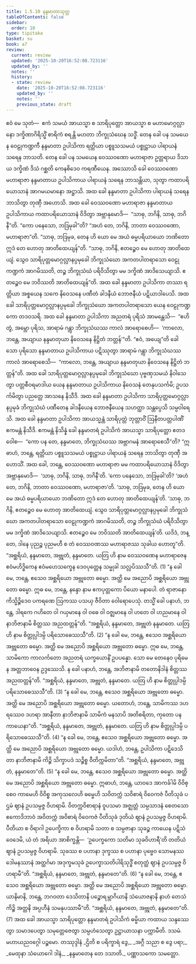 ```yaml
---
title: 1.5.10 နန္ဒမာတာသုတ္တ
tableOfContents: false
sidebar:
  order: 10
type: tipitaka
basket: su
book: a7
review:
  current: review
  updated: '2025-10-20T16:52:08.723116'
  updated_by: ''
  notes: ''
  history:
  - state: review
    date: '2025-10-20T16:52:08.723116'
    updated_by: ''
    notes: ''
    previous_state: draft
---
```



<DynamicBreadcrumb />


<ReviewStatus review={frontmatter.review} showDetails={true} />

<HypothesisAnnotation frontmatter={frontmatter} />

<Division number="53" book="a7" e="ch" v="16" p="444">

<Paragraph number="310" book="a7">
ဧဝံ မေ သုတံ—  ဧကံ သမယံ အာယသ္မာ စ သာရိပုတ္တော အာယသ္မာ စ မဟာမောဂ္ဂလ္လာနော ဒက္ခိဏာဂိရိသ္မိံ စာရိကံ စရန္တိ မဟတာ ဘိက္ခုသံဃေန သဒ္ဓိံ. တေန ခေါ ပန သမယေန ဝေဠုကဏ္ဍကီ နန္ဒမာတာ ဥပါသိကာ ရတ္တိယာ ပစ္စူသသမယံ ပစ္စုဋ္ဌာယ ပါရာယနံ သရေန ဘာသတိ.
</Paragraph>

<Paragraph number="311" book="a7">
တေန ခေါ ပန သမယေန ဝေဿဝဏော မဟာရာဇာ ဥတ္တရာယ ဒိသာယ ဒက္ခိဏံ ဒိသံ ဂစ္ဆတိ ကေနစိဒေဝ ကရဏီယေန. အဿောသိ ခေါ ဝေဿဝဏော မဟာရာဇာ နန္ဒမာတာယ ဥပါသိကာယ ပါရာယနံ သရေန ဘာသန္တိယာ, သုတွာ ကထာပရိယောသာနံ အာဂမယမာနော အဋ္ဌာသိ.
</Paragraph>

<Paragraph number="312" book="a7">
အထ ခေါ နန္ဒမာတာ ဥပါသိကာ ပါရာယနံ သရေန ဘာသိတွာ တုဏှီ အဟောသိ. အထ ခေါ ဝေဿဝဏော မဟာရာဇာ နန္ဒမာတာယ ဥပါသိကာယ ကထာပရိယောသာနံ ဝိဒိတွာ အဗ္ဘာနုမောဒိ—  “သာဓု, ဘဂိနိ, သာဓု, ဘဂိနီ”တိ. “ကော ပနေသော, ဘဒြမုခါ”တိ? “အဟံ တေ, ဘဂိနိ, ဘာတာ ဝေဿဝဏော, မဟာရာဇာ”တိ. “သာဓု, ဘဒြမုခ, တေန ဟိ ယော မေ အယံ ဓမ္မပရိယာယော ဘဏိတော ဣဒံ တေ ဟောတု အာတိထေယျန်”တိ. “သာဓု, ဘဂိနိ, ဧတဉ္စေဝ မေ ဟောတု အာတိထေယျံ. သွေဝ သာရိပုတ္တမောဂ္ဂလ္လာနပ္ပမုခေါ ဘိက္ခုသံဃော အကတပါတရာသော ဝေဠုကဏ္ဍကံ အာဂမိဿတိ, တဉ္စ ဘိက္ခုသံဃံ ပရိဝိသိတွာ မမ ဒက္ခိဏံ အာဒိသေယျာသိ. ဧတဉ္စေဝ မေ ဘဝိဿတိ အာတိထေယျန်”တိ.
</Paragraph>

<Paragraph number="313" book="a7">
အထ ခေါ နန္ဒမာတာ ဥပါသိကာ တဿာ ရတ္တိယာ အစ္စယေန သကေ နိဝေသနေ ပဏီတံ ခါဒနီယံ ဘောဇနီယံ ပဋိယာဒါပေသိ. အထ ခေါ သာရိပုတ္တမောဂ္ဂလ္လာနပ္ပမုခေါ ဘိက္ခုသံဃော အကတပါတရာသော ယေန ဝေဠုကဏ္ဍကော တဒဝသရိ. အထ ခေါ နန္ဒမာတာ ဥပါသိကာ အညတရံ ပုရိသံ အာမန္တေသိ—  “ဧဟိ တွံ, အမ္ဘော ပုရိသ, အာရာမံ ဂန္တွာ ဘိက္ခုသံဃဿ ကာလံ အာရောစေဟိ—  ‘ကာလော, ဘန္တေ, အယျာယ နန္ဒမာတုယာ နိဝေသနေ နိဋ္ဌိတံ ဘတ္တန်’”တိ. “ဧဝံ, အယျေ”တိ ခေါ သော ပုရိသော နန္ဒမာတာယ ဥပါသိကာယ ပဋိဿုတွာ အာရာမံ ဂန္တွာ ဘိက္ခုသံဃဿ ကာလံ အာရောစေသိ—  “ကာလော, ဘန္တေ, အယျာယ နန္ဒမာတုယာ နိဝေသနေ နိဋ္ဌိတံ ဘတ္တန်”တိ. အထ ခေါ သာရိပုတ္တမောဂ္ဂလ္လာနပ္ပမုခေါ ဘိက္ခုသံဃော ပုဗ္ဗဏှသမယံ နိဝါသေတွာ ပတ္တစီဝရမာဒါယ ယေန နန္ဒမာတာယ ဥပါသိကာယ နိဝေသနံ တေနုပသင်္ကမိ; ဥပသင်္ကမိတွာ ပညတ္တေ အာသနေ နိသီဒိ. အထ ခေါ နန္ဒမာတာ ဥပါသိကာ သာရိပုတ္တမောဂ္ဂလ္လာနပ္ပမုခံ ဘိက္ခုသံဃံ ပဏီတေန ခါဒနီယေန ဘောဇနီယေန သဟတ္ထာ သန္တပ္ပေသိ သမ္ပဝါရေသိ.
</Paragraph>

<Paragraph number="314" book="a7">
အထ ခေါ နန္ဒမာတာ ဥပါသိကာ အာယသ္မန္တံ သာရိပုတ္တံ ဘုတ္တာဝိံ ဩနီတပတ္တပါဏိံ ဧကမန္တံ နိသီဒိ. ဧကမန္တံ နိသိန္နံ ခေါ နန္ဒမာတရံ ဥပါသိကံ အာယသ္မာ သာရိပုတ္တော ဧတဒဝေါစ—  “ကော ပန တေ, နန္ဒမာတေ, ဘိက္ခုသံဃဿ အဗ္ဘာဂမနံ အာရောစေသီ”တိ?
</Paragraph>

<Paragraph number="315" book="a7">
“ဣဓာဟံ, ဘန္တေ, ရတ္တိယာ ပစ္စူသသမယံ ပစ္စုဋ္ဌာယ ပါရာယနံ သရေန ဘာသိတွာ တုဏှီ အဟောသိံ. အထ ခေါ, ဘန္တေ, ဝေဿဝဏော မဟာရာဇာ မမ ကထာပရိယောသာနံ ဝိဒိတွာ အဗ္ဘာနုမောဒိ—  ‘သာဓု, ဘဂိနိ, သာဓု, ဘဂိနီ’တိ. ‘ကော ပနေသော, ဘဒြမုခါ’တိ? ‘အဟံ တေ, ဘဂိနိ, ဘာတာ ဝေဿဝဏော, မဟာရာဇာ’တိ. ‘သာဓု, ဘဒြမုခ, တေန ဟိ ယော မေ အယံ ဓမ္မပရိယာယော ဘဏိတော ဣဒံ တေ ဟောတု အာတိထေယျန်’တိ. ‘သာဓု, ဘဂိနိ, ဧတဉ္စေဝ မေ ဟောတု အာတိထေယျံ. သွေဝ သာရိပုတ္တမောဂ္ဂလ္လာနပ္ပမုခေါ ဘိက္ခုသံဃော အကတပါတရာသော ဝေဠုကဏ္ဍကံ အာဂမိဿတိ, တဉ္စ ဘိက္ခုသံဃံ ပရိဝိသိတွာ မမ ဒက္ခိဏံ အာဒိသေယျာသိ. ဧတဉ္စေဝ မေ ဘဝိဿတိ အာတိထေယျန်’တိ. ယဒိဒံ, ဘန္တေ, ဒါနေ ပုညဉ္စ ပုညမဟီ စ တံ ဝေဿဝဏဿ မဟာရာဇဿ သုခါယ ဟောတူ”တိ.
</Paragraph>

<Paragraph number="316" book="a7">
“အစ္ဆရိယံ, နန္ဒမာတေ, အဗ္ဘုတံ, နန္ဒမာတေ. ယတြ ဟိ နာမ ဝေဿဝဏေန မဟာရာဇေန ဧဝံမဟိဒ္ဓိကေန ဧဝံမဟေသက္ခေန ဒေဝပုတ္တေန သမ္မုခါ သလ္လပိဿသီ”တိ. (1)
</Paragraph>

<Paragraph number="317" book="a7">
“န ခေါ မေ, ဘန္တေ, ဧသေဝ အစ္ဆရိယော အဗ္ဘုတော ဓမ္မော. အတ္ထိ မေ အညောပိ အစ္ဆရိယော အဗ္ဘုတော ဓမ္မော. ဣဓ မေ, ဘန္တေ, နန္ဒော နာမ ဧကပုတ္တကော ပိယော မနာပေါ. တံ ရာဇာနော ကိသ္မိဉ္စိဒေဝ ပကရဏေ ဩကဿ ပသယှ ဇီဝိတာ ဝေါရောပေသုံ. တသ္မိံ ခေါ ပနာဟံ, ဘန္တေ, ဒါရကေ ဂဟိတေ ဝါ ဂယှမာနေ ဝါ ဝဓေ ဝါ ဝဇ္ဈမာနေ ဝါ ဟတေ ဝါ ဟညမာနေ ဝါ နာဘိဇာနာမိ စိတ္တဿ အညထတ္တန်”တိ. “အစ္ဆရိယံ, နန္ဒမာတေ, အဗ္ဘုတံ နန္ဒမာတေ. ယတြ ဟိ နာမ စိတ္တုပ္ပါဒမ္ပိ ပရိသောဓေဿသီ”တိ. (2)
</Paragraph>

<Paragraph number="318" book="a7">
“န ခေါ မေ, ဘန္တေ, ဧသေဝ အစ္ဆရိယော အဗ္ဘုတော ဓမ္မော. အတ္ထိ မေ အညောပိ အစ္ဆရိယော အဗ္ဘုတော ဓမ္မော. ဣဓ မေ, ဘန္တေ, သာမိကော ကာလင်္ကတော အညတရံ ယက္ခယောနိံ ဥပပန္နော. သော မေ တေနေဝ ပုရိမေန အတ္တဘာဝေန ဥဒ္ဒဿေသိ. န ခေါ ပနာဟံ, ဘန္တေ, အဘိဇာနာမိ တတောနိဒါနံ စိတ္တဿ အညထတ္တန်”တိ. “အစ္ဆရိယံ, နန္ဒမာတေ, အဗ္ဘုတံ, နန္ဒမာတေ. ယတြ ဟိ နာမ စိတ္တုပ္ပါဒမ္ပိ ပရိသောဓေဿသီ”တိ. (3)
</Paragraph>

<Paragraph number="319" book="a7">
“န ခေါ မေ, ဘန္တေ, ဧသေဝ အစ္ဆရိယော အဗ္ဘုတော ဓမ္မော. အတ္ထိ မေ အညောပိ အစ္ဆရိယော အဗ္ဘုတော ဓမ္မော. ယတောဟံ, ဘန္တေ, သာမိကဿ ဒဟရဿေဝ ဒဟရာ အာနီတာ နာဘိဇာနာမိ သာမိကံ မနသာပိ အတိစရိတာ, ကုတော ပန ကာယေနာ”တိ. “အစ္ဆရိယံ, နန္ဒမာတေ, အဗ္ဘုတံ, နန္ဒမာတေ. ယတြ ဟိ နာမ စိတ္တုပ္ပါဒမ္ပိ ပရိသောဓေဿသီ”တိ. (4)
</Paragraph>

<Paragraph number="320" book="a7">
“န ခေါ မေ, ဘန္တေ, ဧသေဝ အစ္ဆရိယော အဗ္ဘုတော ဓမ္မော. အတ္ထိ မေ အညောပိ အစ္ဆရိယော အဗ္ဘုတော ဓမ္မော. ယဒါဟံ, ဘန္တေ, ဥပါသိကာ ပဋိဒေသိတာ နာဘိဇာနာမိ ကိဉ္စိ သိက္ခာပဒံ သဉ္စိစ္စ ဝီတိက္ကမိတာ”တိ. “အစ္ဆရိယံ, နန္ဒမာတေ, အဗ္ဘုတံ, နန္ဒမာတေ”တိ. (5)
</Paragraph>

<Paragraph number="321" book="a7">
“န ခေါ မေ, ဘန္တေ, ဧသေဝ အစ္ဆရိယော အဗ္ဘုတော ဓမ္မော. အတ္ထိ မေ အညောပိ အစ္ဆရိယော အဗ္ဘုတော ဓမ္မော. ဣဓာဟံ, ဘန္တေ, ယာဝဒေ အာကင်္ခါမိ ဝိဝိစ္စေဝ ကာမေဟိ ဝိဝိစ္စ အကုသလေဟိ ဓမ္မေဟိ သဝိတက္ကံ သဝိစာရံ ဝိဝေကဇံ ပီတိသုခံ ပဌမံ ဈာနံ ဥပသမ္ပဇ္ဇ ဝိဟရာမိ. ဝိတက္ကဝိစာရာနံ ဝူပသမာ အဇ္ဈတ္တံ သမ္ပသာဒနံ စေတသော ဧကောဒိဘာဝံ အဝိတက္ကံ အဝိစာရံ ဝိဝေကဇံ ပီတိသုခံ ဒုတိယံ ဈာနံ ဥပသမ္ပဇ္ဇ ဝိဟရာမိ. ပီတိယာ စ ဝိရာဂါ ဥပေက္ခိကာ စ ဝိဟရာမိ သတာ စ သမ္ပဇာနာ သုခဉ္စ ကာယေန ပဋိသံဝေဒေမိ, ယံ တံ အရိယာ အာစိက္ခန္တိ—  ‘ဥပေက္ခကော သတိမာ သုခဝိဟာရီ’တိ တတိယံ ဈာနံ ဥပသမ္ပဇ္ဇ ဝိဟရာမိ. သုခဿ စ ပဟာနာ ဒုက္ခဿ စ ပဟာနာ ပုဗ္ဗေဝ သောမနဿဒေါမနဿာနံ အတ္ထင်္ဂမာ အဒုက္ခမသုခံ ဥပေက္ခာသတိပါရိသုဒ္ဓိံ စတုတ္ထံ ဈာနံ ဥပသမ္ပဇ္ဇ ဝိဟရာမီ”တိ. “အစ္ဆရိယံ, နန္ဒမာတေ, အဗ္ဘုတံ, နန္ဒမာတေ”တိ. (6)
</Paragraph>

<Paragraph number="322" book="a7">
“န ခေါ မေ, ဘန္တေ, ဧသေဝ အစ္ဆရိယော အဗ္ဘုတော ဓမ္မော. အတ္ထိ မေ အညောပိ အစ္ဆရိယော အဗ္ဘုတော ဓမ္မော. ယာနိမာနိ, ဘန္တေ, ဘဂဝတာ ဒေသိတာနိ ပဉ္စောရမ္ဘာဂိယာနိ သံယောဇနာနိ နာဟံ တေသံ ကိဉ္စိ အတ္တနိ အပ္ပဟီနံ သမနုပဿာမီ”တိ. “အစ္ဆရိယံ, နန္ဒမာတေ, အဗ္ဘုတံ, နန္ဒမာတေ”တိ. (7)
</Paragraph>

<Paragraph number="323" book="a7">
အထ ခေါ အာယသ္မာ သာရိပုတ္တော နန္ဒမာတရံ ဥပါသိကံ ဓမ္မိယာ ကထာယ သန္ဒဿေတွာ သမာဒပေတွာ သမုတ္တေဇေတွာ သမ္ပဟံသေတွာ ဥဋ္ဌာယာသနာ ပက္ကာမီတိ.

</Paragraph>
</Division>

<Paragraph number="324" type="center" book="a7">
ဒသမံ.



</Paragraph>

<Paragraph number="325" type="center" book="a7">
မဟာယညဝဂ္ဂေါ ပဉ္စမော.



</Paragraph>

<Paragraph number="326" type="center" book="a7">
တဿုဒ္ဒါနံ


</Paragraph>

<Paragraph number="327" type="verses" book="a7">
_ဌိတိ စ ပရိက္ခာရံ ဒွေ,_  
_အဂ္ဂီ သညာ စ ဒွေ ပရာ;_  
_မေထုနာ သံယောဂေါ ဒါနံ,_  
_နန္ဒမာတေန တေ ဒသာတိ._  


</Paragraph>

<Paragraph number="328" type="center" book="a7">
ပဏ္ဏာသကော သမတ္တော.
</Paragraph>